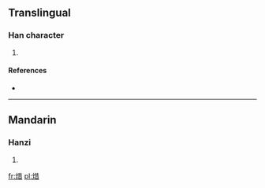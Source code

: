 ==Translingual==

===Han character===
{{Han char|rn=86|rad=火|as=08|sn=12|four=9186<sub>1</sub>|canj=火廿日 (FTA)}}

# {{defn|Han|sort=火08}}

====References====
* {{Han ref|kx=0673.210|dkj=19108|dj=1081.190|hdz=32208.080|uh=711F|ud=28959|bh=DA62|bd=55906}}

----

==Mandarin==

===Hanzi===
{{cmn-hanzi|pin=[[xí]] ([[xi2]])|wg=hsi<sup>2</sup>}}

# {{defn|Mandarin|sort=火08}}

[[fr:焟]]
[[pl:焟]]